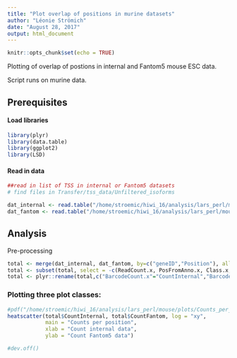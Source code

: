 ```yaml
---
title: "Plot overlap of positions in murine datasets"
author: "Léonie Strömich"
date: "August 28, 2017"
output: html_document
---
```


```r
knitr::opts_chunk$set(echo = TRUE)
```

Plotting of overlap of postions in internal and Fantom5 mouse ESC data. 

Script runs on murine data.

## Prerequisites
#### Load libraries

```r
library(plyr)
library(data.table)
library(ggplot2)
library(LSD)

```

#### Read in data 

```r
##read in list of TSS in internal or Fantom5 datasets
# find files in Transfer/tss_data/Unfiltered_isoforms

dat_internal <- read.table("/home/stroemic/hiwi_16/analysis/lars_perl/mouse/all_internal.isoforms.csv", sep=",", header = TRUE)
dat_fantom <- read.table("/home/stroemic/hiwi_16/analysis/lars_perl/mouse/all_fantoms.isoforms.csv", sep=",", header = TRUE)

```

## Analysis

Pre-processing

```r
total <- merge(dat_internal, dat_fantom, by=c("geneID","Position"), all=TRUE)
total <- subset(total, select = -c(ReadCount.x, PosFromAnno.x, Class.x, ReadCount.y, PosFromAnno.y, Class.y))
total <- plyr::rename(total,c("BarcodeCount.x"="CountInternal","BarcodeCount.y"="CountFantom"))

```


### Plotting three plot classes:


```r
#pdf("/home/stroemic/hiwi_16/analysis/lars_perl/mouse/plots/Counts_per_position.pdf")
heatscatter(total$CountInternal, total$CountFantom, log = "xy", 
            main = "Counts per position",
            xlab = "Count internal data",
            ylab = "Count Fantom5 data")

#dev.off()
```


